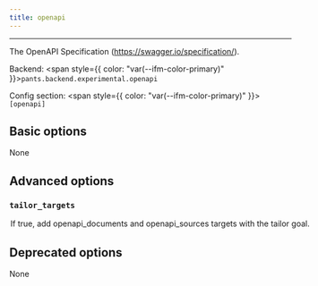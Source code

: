 ```yaml
---
title: openapi
---
```



---

The OpenAPI Specification (https://swagger.io/specification/).

Backend: <span style={{ color: "var(--ifm-color-primary)" }}>`pants.backend.experimental.openapi`</span>

Config section: <span style={{ color: "var(--ifm-color-primary)" }}>`[openapi]`</span>

## Basic options

<span className={styles.options}>

None

## Advanced options

### `tailor_targets`

<Option
  cli_repr='--[no-]openapi-tailor-targets'
  env_repr='PANTS_OPENAPI_TAILOR_TARGETS'
  default_repr='True'
>
  

If true, add `openapi_documents` and `openapi_sources` targets with the `tailor` goal.

</Option>


## Deprecated options

None

</span>